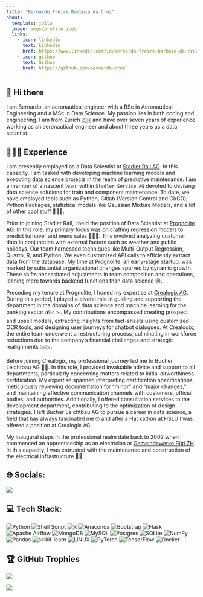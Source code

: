 ```yaml
---
title: "Bernardo Freire Barboza da Cruz"
about:
  template: jolla
  image: imgs/profile.jpeg
  links:
    - icon: linkedin
      text: Linkedin
      href: https://www.linkedin.com/in/bernardo-freire-barboza-da-cruz/
    - icon: github
      text: Github
      href: https://github.com/bernardo-cruz
---
```


<!-- Google tag (gtag.js) -->
<script async src="https://www.googletagmanager.com/gtag/js?id=G-HVQQBHLK7D"></script>
<script>
  window.dataLayer = window.dataLayer || [];
  function gtag(){dataLayer.push(arguments);}
  gtag('js', new Date());

  gtag('config', 'G-HVQQBHLK7D');
</script>

## 👋 Hi there 
I am Bernardo, an aeronautical engineer with a BSc in Aeronautical Engineering and a MSc in Data Science. My passion lies in both coding and engineering. I am from Zurich 🇨🇭 and have over seven years of experience working as an aeronautical engineer and about three years as a data scientist.

## 👨🏽‍💻 Experience  
I am presently employed as a Data Scientist at [Stadler Rail AG](https://www.stadlerrail.com/de/). In this capacity, I am tasked with developing machine learning models and executing data science projects in the realm of predictive maintenance. I am a member of a nascent team within `Stadler Service AG` devoted to devising data science solutions for train and component maintenance. To date, we have employed tools such as Python, Gitlab (Version Control and CI/CD), Python Packages, statistical models like Gaussian Mixture Models, and a lot of other cool stuff 🚂🚂🚂.

Prior to joining Stadler Rail, I held the position of Data Scientist at [Prognolite AG](https://www.prognolite.com/). In this role, my primary focus was on crafting regression models to predict turnover and menu sales 🍔🍕🍝. This involved analyzing customer data in conjunction with external factors such as weather and public holidays. Our team harnessed techniques like Multi-Output Regression, Quarto, R, and Python. We even customized API calls to efficiently extract data from the database. My time at Prognolite, an early-stage startup, was marked by substantial organizational changes spurred by dynamic growth. These shifts necessitated adjustments in team composition and operations, leaning more towards backend functions than data science 😐.

Preceding my tenure at Prognolite, I honed my expertise at [Crealogix AG](https://crealogix.com/en). During this period, I played a pivotal role in guiding and supporting the department in the domains of data science and machine learning for the banking sector 💰📈📉. My contributions encompassed creating prospect and upsell models, extracting insights from fact-sheets using customized OCR tools, and designing user journeys for chatbot dialogues. At Crealogix, the entire team underwent a restructuring process, culminating in workforce reductions due to the company's financial challenges and strategic realignments 📉📉.

Before joining Crealogix, my professional journey led me to Bucher Leichtbau AG 🛫🛬. In this role, I provided invaluable advice and support to all departments, particularly concerning matters related to initial airworthiness certification. My expertise spanned interpreting certification specifications, meticulously reviewing documentation for "minor" and "major changes," and maintaining effective communication channels with customers, official bodies, and authorities. Additionally, I offered consultation services to the development department, contributing to the optimization of design strategies. I left Bucher Leichtbau AG to pursue a career in data science, a field that has always fascinated me 🤓 and after a Hackathon at HSLU I was offered a position at Crealogix AG.

My inaugural steps in the professional realm date back to 2002 when I commenced an apprenticeship as an electrician at [Gemeindewerke Rüti ZH](https://www.gwrueti.ch/). In this capacity, I was entrusted with the maintenance and construction of the electrical infrastructure 🔌💡.

## 🌐 Socials:

[![](https://img.shields.io/badge/LinkedIn-%230077B5.svg?logo=linkedin&logoColor=white)](https://www.linkedin.com/in/bernardo-freire-barboza-da-cruz/)

## 💻 Tech Stack:

![Python](https://img.shields.io/badge/python-3670A0?style=for-the-badge&logo=python&logoColor=ffdd54) 
![Shell Script](https://img.shields.io/badge/shell_script-%23121011.svg?style=for-the-badge&logo=gnu-bash&logoColor=white) 
![R](https://img.shields.io/badge/r-%23276DC3.svg?style=for-the-badge&logo=r&logoColor=white) 
![Anaconda](https://img.shields.io/badge/Anaconda-%2344A833.svg?style=for-the-badge&logo=anaconda&logoColor=white) 
![Bootstrap](https://img.shields.io/badge/bootstrap-%23563D7C.svg?style=for-the-badge&logo=bootstrap&logoColor=white) 
![Flask](https://img.shields.io/badge/flask-%23000.svg?style=for-the-badge&logo=flask&logoColor=white) 
![Apache Airflow](https://img.shields.io/badge/Apache%20Airflow-017CEE?style=for-the-badge&logo=Apache%20Airflow&logoColor=white) 
![MongoDB](https://img.shields.io/badge/MongoDB-%234ea94b.svg?style=for-the-badge&logo=mongodb&logoColor=white) 
![MySQL](https://img.shields.io/badge/mysql-%2300f.svg?style=for-the-badge&logo=mysql&logoColor=white) 
![Postgres](https://img.shields.io/badge/postgres-%23316192.svg?style=for-the-badge&logo=postgresql&logoColor=white) 
![SQLite](https://img.shields.io/badge/sqlite-%2307405e.svg?style=for-the-badge&logo=sqlite&logoColor=white) 
![NumPy](https://img.shields.io/badge/numpy-%23013243.svg?style=for-the-badge&logo=numpy&logoColor=white) 
![Pandas](https://img.shields.io/badge/pandas-%23150458.svg?style=for-the-badge&logo=pandas&logoColor=white) 
![scikit-learn](https://img.shields.io/badge/scikit--learn-%23F7931E.svg?style=for-the-badge&logo=scikit-learn&logoColor=white) 
![LINUX](https://img.shields.io/badge/Linux-FCC624?style=for-the-badge&logo=linux&logoColor=black) 
![PyTorch](https://img.shields.io/badge/PyTorch-%23EE4C2C.svg?style=for-the-badge&logo=PyTorch&logoColor=white) 
![TensorFlow](https://img.shields.io/badge/TensorFlow-%23FF6F00.svg?style=for-the-badge&logo=TensorFlow&logoColor=white) 
![Docker](https://img.shields.io/badge/docker-%230db7ed.svg?style=for-the-badge&logo=docker&logoColor=white)

## 🏆 GitHub Trophies

![](https://github-profile-trophy.vercel.app/?username=bernardo-cruz&theme=chalk&no-frame=false&no-bg=true&margin-w=4)

<!--
**bernardo-cruz/bernardo-cruz** is a ✨ _special_ ✨ repository because its `README.md` (this file) appears on your GitHub profile.

Here are some ideas to get you started:

- 🔭 I’m currently working on ...
- 🌱 I’m currently learning ...
- 👯 I’m looking to collaborate on ...
- 🤔 I’m looking for help with ...
- 💬 Ask me about ...
- 📫 How to reach me: ...
- 😄 Pronouns: ...
- ⚡ Fun fact: ...
-->

[![](https://visitcount.itsvg.in/api?id=Blog&label=Profile%20Views&color=0&icon=5&pretty=false)](https://visitcount.itsvg.in)